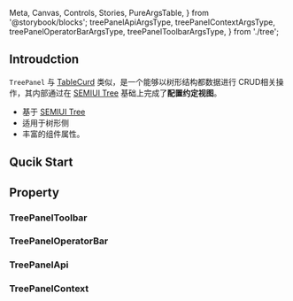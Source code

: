   Meta,
  Canvas,
  Controls,
  Stories,
  PureArgsTable,
} from '@storybook/blocks';
  treePanelApiArgsType,
  treePanelContextArgsType,
  treePanelOperatorBarArgsType,
  treePanelToolbarArgsType,
} from './tree';

<Meta title="Component/Tree" of={TreeStories} />

## Introudction

`TreePanel` 与 [TableCurd](?path=/docs/component-tablecrud--docs) 类似，是一个能够以树形结构都数据进行 CRUD相关操作，其内部通过在 [SEMIUI Tree](https://semi.design/zh-CN/navigation/tree) 基础上完成了**配置约定视图**。

- 基于 [SEMIUI Tree](https://semi.design/zh-CN/navigation/tree)
- 适用于树形侧
- 丰富的组件属性。

## Qucik Start

<Canvas of={TreeStories.Default} />

## Property

<Controls of={TreeStories.Default} />

### TreePanelToolbar

<PureArgsTable rows={treePanelToolbarArgsType} />

### TreePanelOperatorBar

<PureArgsTable rows={treePanelOperatorBarArgsType} />

### TreePanelApi

<PureArgsTable rows={treePanelApiArgsType} />

### TreePanelContext

<PureArgsTable rows={treePanelContextArgsType} />

